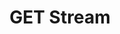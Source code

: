 ---
title: "GET Stream"
description: "Stream Newsfeed"
openapi: "newsfeed-stream-v1 get /stream"
---